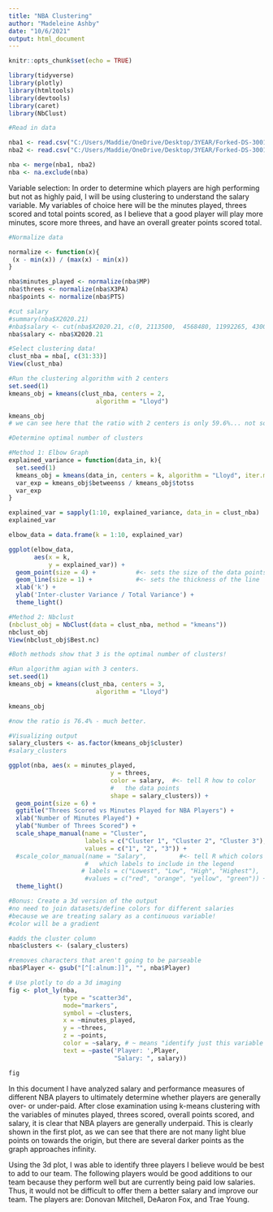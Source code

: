 ```yaml
---
title: "NBA Clustering"
author: "Madeleine Ashby"
date: "10/6/2021"
output: html_document
---
```


```r
knitr::opts_chunk$set(echo = TRUE)
```

```r
library(tidyverse)
library(plotly)
library(htmltools)
library(devtools)
library(caret)
library(NbClust)
```

```r
#Read in data

nba1 <- read.csv("C:/Users/Maddie/OneDrive/Desktop/3YEAR/Forked-DS-3001/data/nba_salaries_21.csv")
nba2 <- read.csv("C:/Users/Maddie/OneDrive/Desktop/3YEAR/Forked-DS-3001/data/nba2020-21.csv")

nba <- merge(nba1, nba2)
nba <- na.exclude(nba)

```

Variable selection:
In order to determine which players are high performing but not as highly paid, I will be using clustering to understand the salary variable.  My variables of choice here will be the minutes played, threes scored and total points scored, as I believe that a good player will play more minutes, score more threes, and have an overall greater points scored total.


```r
#Normalize data

normalize <- function(x){
 (x - min(x)) / (max(x) - min(x))
}

nba$minutes_played <- normalize(nba$MP)
nba$threes <- normalize(nba$X3PA)
nba$points <- normalize(nba$PTS)

#cut salary
#summary(nba$X2020.21)
#nba$salary <- cut(nba$X2020.21, c(0, 2113500,  4568480, 11992265, 43006362),labels = c("Lowest", "Low", "High", "Highest"))
nba$salary <- nba$X2020.21

#Select clustering data!
clust_nba = nba[, c(31:33)]
View(clust_nba)

```

```r
#Run the clustering algorithm with 2 centers
set.seed(1)
kmeans_obj = kmeans(clust_nba, centers = 2, 
                        algorithm = "Lloyd")

kmeans_obj
# we can see here that the ratio with 2 centers is only 59.6%... not so great.

#Determine optimal number of clusters

#Method 1: Elbow Graph
explained_variance = function(data_in, k){
  set.seed(1)
  kmeans_obj = kmeans(data_in, centers = k, algorithm = "Lloyd", iter.max = 30)
  var_exp = kmeans_obj$betweenss / kmeans_obj$totss
  var_exp  
}

explained_var = sapply(1:10, explained_variance, data_in = clust_nba)
explained_var

elbow_data = data.frame(k = 1:10, explained_var)

ggplot(elbow_data, 
       aes(x = k,  
           y = explained_var)) + 
  geom_point(size = 4) +           #<- sets the size of the data points
  geom_line(size = 1) +            #<- sets the thickness of the line
  xlab('k') + 
  ylab('Inter-cluster Variance / Total Variance') + 
  theme_light()

#Method 2: Nbclust
(nbclust_obj = NbClust(data = clust_nba, method = "kmeans"))
nbclust_obj
View(nbclust_obj$Best.nc)

#Both methods show that 3 is the optimal number of clusters!

```

```r
#Run algorithm agian with 3 centers.
set.seed(1)
kmeans_obj = kmeans(clust_nba, centers = 3, 
                        algorithm = "Lloyd")

kmeans_obj

#now the ratio is 76.4% - much better.
```

```r
#Visualizing output
salary_clusters <- as.factor(kmeans_obj$cluster)
#salary_clusters

ggplot(nba, aes(x = minutes_played, 
                            y = threes,
                            color = salary,  #<- tell R how to color 
                            #   the data points
                            shape = salary_clusters)) + 
  geom_point(size = 6) +
  ggtitle("Threes Scored vs Minutes Played for NBA Players") +
  xlab("Number of Minutes Played") +
  ylab("Number of Threes Scored") +
  scale_shape_manual(name = "Cluster", 
                     labels = c("Cluster 1", "Cluster 2", "Cluster 3"),
                     values = c("1", "2", "3")) +
  #scale_color_manual(name = "Salary",         #<- tell R which colors to use and
                     #   which labels to include in the legend
                    # labels = c("Lowest", "Low", "High", "Highest"),
                     #values = c("red", "orange", "yellow", "green")) +
  theme_light()
```

```r
#Bonus: Create a 3d version of the output
#no need to join datasets/define colors for different salaries 
#because we are treating salary as a continuous variable!
#color will be a gradient

#adds the cluster column
nba$clusters <- (salary_clusters)

#removes characters that aren't going to be parseable
nba$Player <- gsub("[^[:alnum:]]", "", nba$Player)

# Use plotly to do a 3d imaging 
fig <- plot_ly(nba, 
               type = "scatter3d",
               mode="markers",
               symbol = ~clusters,
               x = ~minutes_played, 
               y = ~threes, 
               z = ~points,
               color = ~salary, # ~ means "identify just this variable and use all layers (plotly)
               text = ~paste('Player: ',Player,
                             "Salary: ", salary))

fig
```
In this document I have analyzed salary and performance measures of different NBA players to ultimately determine whether players are generally over- or under-paid.  After close examination using k-means clustering with the variables of minutes played, threes scored, overall points scored, and salary, it is clear that NBA players are generally underpaid.  This is clearly shown in the first plot, as we can see that there are not many light blue points on towards the origin, but there are several darker points as the graph approaches infinity.

Using the 3d plot, I was able to identify three players I believe would be best to add to our team. The following players would be good additions to our team because they perform well but are currently being paid low salaries.  Thus, it would not be difficult to offer them a better salary and improve our team.  The players are: Donovan Mitchell, DeAaron Fox, and Trae Young.